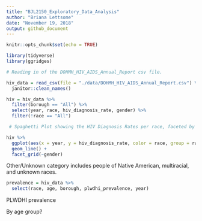 ```yaml
---
title: "BJL2150_Exploratory_Data_Analysis"
author: "Briana Lettsome"
date: "November 19, 2018"
output: github_document
---
```


```r
knitr::opts_chunk$set(echo = TRUE)

library(tidyverse)
library(ggridges)
```

```r
# Reading in of the DOHMH_HIV_AIDS_Annual_Report csv file.

hiv_data = read_csv(file = "./data/DOHMH_HIV_AIDS_Annual_Report.csv") %>%
  janitor::clean_names()
```


```r
hiv = hiv_data %>%
  filter(borough == "All") %>%
  select(year, race, hiv_diagnosis_rate, gender) %>%
  filter(!race == "All")

 # Spaghetti Plot showing the HIV Diagnosis Rates per race, faceted by gender.

hiv %>%
  ggplot(aes(x = year, y = hiv_diagnosis_rate, color = race, group = race)) +
  geom_line() +
  facet_grid(~gender)
```

Other/Unknown category includes people of Native American, multiracial, and unknown races.

```r
prevalence = hiv_data %>%
  select(race, age, borough, plwdhi_prevalence, year)

```

PLWDHI prevalence

By age group?
